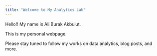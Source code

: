 ```yaml
---
title: "Welcome to My Analytics Lab"
---
```


Hello!! My name is Ali Burak Akbulut.

This is my personal webpage.

Please stay tuned to follow my works on data analytics, blog posts, and more.
